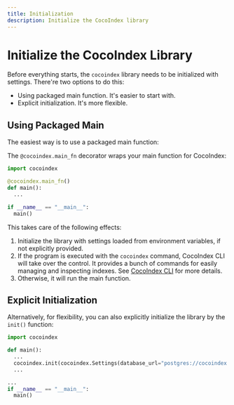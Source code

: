 ```yaml
---
title: Initialization
description: Initialize the CocoIndex library
---
```



# Initialize the CocoIndex Library

Before everything starts, the `cocoindex` library needs to be initialized with settings.
There're two options to do this:

*   Using packaged main function. It's easier to start with.
*   Explicit initialization. It's more flexible.

## Using Packaged Main

The easiest way is to use a packaged main function:

<Tabs>
<TabItem value="python" label="Python" default>

The `@cocoindex.main_fn` decorator wraps your main function for CocoIndex:

```python
import cocoindex

@cocoindex.main_fn()
def main():
  ...

if __name__ == "__main__":
  main()
```

</TabItem>
</Tabs>

This takes care of the following effects:

1.  Initialize the library with settings loaded from environment variables, if not explicitly provided.
2.  If the program is executed with the `cocoindex` command, CocoIndex CLI will take over the control.
    It provides a bunch of commands for easily managing and inspecting indexes.
    See [CocoIndex CLI](/docs/core/cli) for more details.
3.  Otherwise, it will run the main function.

## Explicit Initialization

Alternatively, for flexibility, you can also explicitly initialize the library by the `init()` function:

<Tabs>
<TabItem value="python" label="Python" default>

```python
import cocoindex

def main():
  ...
  cocoindex.init(cocoindex.Settings(database_url="postgres://cocoindex:cocoindex@localhost/cocoindex"))
  ...

...
if __name__ == "__main__":
  main()
```

</TabItem>
</Tabs>